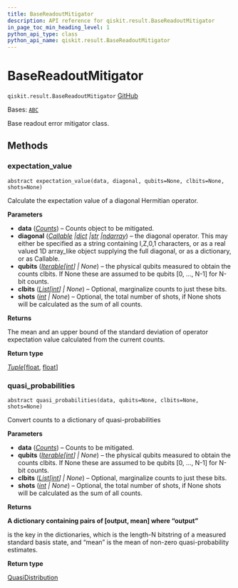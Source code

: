 ```yaml
---
title: BaseReadoutMitigator
description: API reference for qiskit.result.BaseReadoutMitigator
in_page_toc_min_heading_level: 1
python_api_type: class
python_api_name: qiskit.result.BaseReadoutMitigator
---
```


# BaseReadoutMitigator

<span id="qiskit.result.BaseReadoutMitigator" />

`qiskit.result.BaseReadoutMitigator` [GitHub](https://github.com/qiskit/qiskit/tree/stable/0.45/qiskit/result/mitigation/base_readout_mitigator.py "view source code")

Bases: [`ABC`](https://docs.python.org/3/library/abc.html#abc.ABC "(in Python v3.12)")

Base readout error mitigator class.

## Methods

### expectation\_value

<span id="qiskit.result.BaseReadoutMitigator.expectation_value" />

`abstract expectation_value(data, diagonal, qubits=None, clbits=None, shots=None)`

Calculate the expectation value of a diagonal Hermitian operator.

**Parameters**

*   **data** ([*Counts*](qiskit.result.Counts "qiskit.result.counts.Counts")) – Counts object to be mitigated.
*   **diagonal** ([*Callable*](https://docs.python.org/3/library/typing.html#typing.Callable "(in Python v3.12)")  *|*[*dict*](https://docs.python.org/3/library/stdtypes.html#dict "(in Python v3.12)")  *|*[*str*](https://docs.python.org/3/library/stdtypes.html#str "(in Python v3.12)")  *|*[*ndarray*](https://numpy.org/doc/stable/reference/generated/numpy.ndarray.html#numpy.ndarray "(in NumPy v1.26)")) – the diagonal operator. This may either be specified as a string containing I,Z,0,1 characters, or as a real valued 1D array\_like object supplying the full diagonal, or as a dictionary, or as Callable.
*   **qubits** ([*Iterable*](https://docs.python.org/3/library/typing.html#typing.Iterable "(in Python v3.12)")*\[*[*int*](https://docs.python.org/3/library/functions.html#int "(in Python v3.12)")*] | None*) – the physical qubits measured to obtain the counts clbits. If None these are assumed to be qubits \[0, …, N-1] for N-bit counts.
*   **clbits** ([*List*](https://docs.python.org/3/library/typing.html#typing.List "(in Python v3.12)")*\[*[*int*](https://docs.python.org/3/library/functions.html#int "(in Python v3.12)")*] | None*) – Optional, marginalize counts to just these bits.
*   **shots** ([*int*](https://docs.python.org/3/library/functions.html#int "(in Python v3.12)") *| None*) – Optional, the total number of shots, if None shots will be calculated as the sum of all counts.

**Returns**

The mean and an upper bound of the standard deviation of operator expectation value calculated from the current counts.

**Return type**

[*Tuple*](https://docs.python.org/3/library/typing.html#typing.Tuple "(in Python v3.12)")\[[float](https://docs.python.org/3/library/functions.html#float "(in Python v3.12)"), [float](https://docs.python.org/3/library/functions.html#float "(in Python v3.12)")]

### quasi\_probabilities

<span id="qiskit.result.BaseReadoutMitigator.quasi_probabilities" />

`abstract quasi_probabilities(data, qubits=None, clbits=None, shots=None)`

Convert counts to a dictionary of quasi-probabilities

**Parameters**

*   **data** ([*Counts*](qiskit.result.Counts "qiskit.result.counts.Counts")) – Counts to be mitigated.
*   **qubits** ([*Iterable*](https://docs.python.org/3/library/typing.html#typing.Iterable "(in Python v3.12)")*\[*[*int*](https://docs.python.org/3/library/functions.html#int "(in Python v3.12)")*] | None*) – the physical qubits measured to obtain the counts clbits. If None these are assumed to be qubits \[0, …, N-1] for N-bit counts.
*   **clbits** ([*List*](https://docs.python.org/3/library/typing.html#typing.List "(in Python v3.12)")*\[*[*int*](https://docs.python.org/3/library/functions.html#int "(in Python v3.12)")*] | None*) – Optional, marginalize counts to just these bits.
*   **shots** ([*int*](https://docs.python.org/3/library/functions.html#int "(in Python v3.12)") *| None*) – Optional, the total number of shots, if None shots will be calculated as the sum of all counts.

**Returns**

**A dictionary containing pairs of \[output, mean] where “output”**

is the key in the dictionaries, which is the length-N bitstring of a measured standard basis state, and “mean” is the mean of non-zero quasi-probability estimates.

**Return type**

[QuasiDistribution](qiskit.result.QuasiDistribution "qiskit.result.QuasiDistribution")

